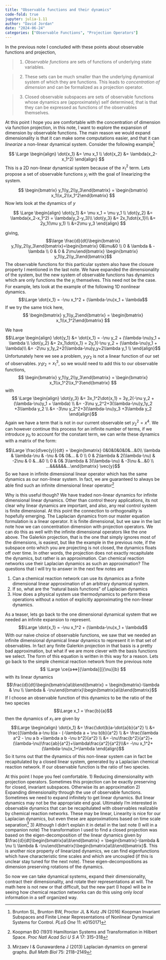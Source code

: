 ```yaml
---
title: "Observable functions and their dynamics"
code-fold: true
jupyter: julia-1.11
author: "David Jordan"
date: "2024-06-24"
categories: ["Observable Functions", "Projection Operators"]
---
```

In the previous note I concluded with these points about observable functions and projection, 

> 1) *Observable functions* are sets of functions of underlying state variables.  

> 2) These sets can be much smaller than the underlying dynamical system of which they are functions.  This leads to *concentration of dimension* and can be formalized as a projection operator.

> 3) Closed observable subspaces are sets of observable functions whose dynamics are (approximately) self determined, that is that they can be expressed as functions of the observables themselves. 

At this point I hope you are comfortable with the concentration of dimension via function projection, in this note, I want to explore the expansion of dimension by observable functions. The main reason we would expand dimensionality is that it can make some computations easier, and that it can *linearize* a non-linear dynamical system. Consider the following example[^1]

$$ \Large \begin{align} \dot{x_1} &= \mu x_1 \\ \dot{x_2} &= \lambda(x_2-x_1^2) \end{align}
$$
This is a 2D non-linear dynamical system because of the $x_1^2$ term.  Lets propose a set of observable functions $y_i$ with the goal of linearizing the system.

$$ \begin{bmatrix} y_1\\y_2\\y_3\end{bmatrix} = \begin{bmatrix} x_1\\x_2\\x_1^2\end{bmatrix} $$
Now lets look at the dynamics of $y$

$$ \Large \begin{align} \dot{y_1} &= \mu x_1 = \mu y_1 \\ \dot{y_2} &= \lambda(x_2-x_1^2) = \lambda(y_2-y_3)\\ \dot{y_3} &= 2x_1\dot{x_1}\\ &= 2y_1(\mu y_1) \\ &=2\mu y_3 \end{align}
$$

giving,
$$\large \frac{d}{dt}\begin{bmatrix} y_1\\y_2\\y_3\end{bmatrix}=\begin{bmatrix} 0&\mu&0 \\ 0 & \lambda & -\lambda \\ 0 & 0 & 2\mu\end{bmatrix} \begin{bmatrix} y_1\\y_2\\y_3\end{bmatrix}$$
The observable functions for this particular system also have the closure property I mentioned in the last note.  We have expanded the dimensionality of the system, but the new system of observable functions has dynamics which are only functions the the $y_i$ themselves.  This need not be the case.  For example, lets look at the example of the following 1D nonlinear dynamics. 
$$\Large \dot{x_1} = -\nu x_1^2 + (\lambda-\nu)x_1 + \lambda$$
If we try the same trick here, 
$$ \begin{bmatrix} y_1\\y_2\end{bmatrix} = \begin{bmatrix} x_1\\x_1^2\end{bmatrix} $$

We have 
$$ $$ $$\Large \begin{align} \dot{y_1} &= \dot{x_1} = -\nu y_2 + (\lambda-\nu)y_1 + \lambda \\ \dot{y_2} &= 2x_1\dot{x_1} = 2y_1(-\nu y_2 + (\lambda-\nu)y_1 + \lambda)\\ &= -2\nu y_1y_2+2(\lambda-\nu)y_y+2\lambda y_1 \\ \end{align}$$
Unfortunately here we see a problem, $y_1y_2$ is not a linear function of our set of observables.  $y_1y_2 = x_1^3$, so we would need to add this to our observable functions, 
$$ \begin{bmatrix} y_1\\y_2\\y_3\end{bmatrix} = \begin{bmatrix} x_1\\x_1^2\\x_1^3\end{bmatrix} $$
with $$ \Large \begin{align} \dot{y_3} &= 3x_1^2\dot{x_1} = 3y_2(-\nu y_2 + (\lambda-\nu)y_1 + \lambda) \\ &= -3\nu y_2^2+3(\lambda-\nu)y_1y_2 +3\lambda y_2 \\ &= -3\nu y_2^2+3(\lambda-\nu)y_3 +3\lambda y_2 \end{align}$$
Again we have a term that is not in our current observable set $y_2^2 = x^4$.  We can however continue this process for an infinite number of terms, if we introduce $y_0$ to account for the constant term, we can write these dynamics with a matrix of the form:

$$\Large \frac{d\vec{y}}{dt} = \begin{bmatrix} 0&0&0&0&0&...&0\\ \lambda & \lambda-\nu & -\nu & 0& 0&... & 0 \\ 0 & 2\lambda & 2(\lambda-\nu) & -2\nu & 0 &...&0 \\ 0 & 0& 3\lambda & 3(\lambda-\nu) & -3\nu &...&0 \\ ...&&&&&&...\end{bmatrix} \vec{y}$$
So we have in infinite dimensional linear operator which has the same dynamics as our non-linear system.  In fact, we are guaranteed to always be able find such an infinite dimensional linear operator[^2]

Why is this useful though? We have traded non-linear dynamics for infinite dimensional linear dynamics.  Other than control theory applications, its not clear why linear dynamics are important, and also, any real control system is finite dimensional.  At this point the connection to orthogonality is hopefully emerging.  The Laplacian dynamics from our master equation formulation is a linear operator.  It is finite dimensional, but we saw in the last note how we can concentration dimension with projection operators.  We can do this as well with the infinite dimensional operators like the one above.  The Galerkin projection, that is the one that simply ignores most of the dimensions, is easiest, but like the example in the previous note, if the subspace onto which you are projecting is not closed, the dynamics floats off over time.  In other words, the projection does not exactly recapitulate the dynamics, but rather is an approximation.  Can chemical reaction networks use their Laplacian dynamics as such an approximation? The questions that I will try to answer in the next few notes are 

1) Can a chemical reaction network can use its dynamics as a finite dimensional linear approximation of an arbitrary dynamical system.
2) If so, what are the "natural basis functions" of Laplacian dynamics
3) How  does a physical system use thermodynamics to perform these operations without a notion of explicitly approximating the non-linear dynamics. 

As a teaser, lets go back to the one dimensional dynamical system that we needed an infinite expansion to represent.  
$$\Large \dot{x_1} = -\nu x_1^2 + (\lambda-\nu)x_1 + \lambda$$
With our naive choice of observable functions, we saw that we needed an infinite dimensional dynamical linear dynamics to represent it in that set of observables.  In fact any finite Galerkin projection in that basis is a pretty bad approximation, but what if we are more clever with the basis functions we select.  The form of this equation is written in this way for a reason.  Lets go back to the simple chemical reaction network from the previous note 
$$
\Large
\ce{a<=>[{\lambda}][{\nu}]b}
$$
with its linear dynamics
$$\frac{d}{dt}\begin{bmatrix}a\\b\end{bmatrix} = \begin{bmatrix}-\lambda & \nu \\ \lambda & -\nu\end{bmatrix}\begin{bmatrix}a\\b\end{bmatrix}$$
If I choose an observable function of this dynamics to be the ratio of the two species 
$$\Large x_1 = \frac{b}{a}$$
then the dynamics of $x_1$ are given by 
$$\Large \begin{align} \dot{x_1} &= \frac{\dot{b}a-\dot{a}b}{a^2} \\ &= \frac{(\lambda a-\nu b)a - (-\lambda a + \nu b)b}{a^2} \\ &= \frac{\lambda a^2 - \nu a b +\lambda a b -\nu b^2}{a^2} \\ &= -\nu\frac{b^2}{a^2}+(\lambda-\nu)\frac{ab}{a^2}+\lambda\frac{a^2}{a^2}\\&= -\nu x_1^2+(\lambda-\nu)x_1+\lambda \end{align}$$
So it turns out that the dynamics of this non-linear system can in fact be recapitulated by a closed linear system, generated by a Laplacian chemical reaction network.  If our observable function is the ratio of two species. 

At this point I hope you feel comfortable. 
1) Reducing dimensionality with projection operators. Sometimes this projection can be exactly preserving for closed, invariant subspaces. Otherwise its an approximation
2) Expanding dimensionality through the use of observable functions.  Sometimes we need to expand infinitely to get linear dynamics. But linear dynamics may not be the appropriate end goal.  Ultimately I'm interested in observable dynamics that can be recapitulated with observables realizable by chemical reaction networks.  These may be linear, Linearity is nice for our Laplacian dynamics, but even these are approximations based on time scale separation[^3]
3) Although I didn't explain it in detail in the last note (I will in a companion note) The transformation I used to find a closed projection was based on the eigen-decomposition of the linear dynamics given by $\frac{d}{dt}\begin{bmatrix}a\\b\end{bmatrix} = \begin{bmatrix}-\lambda & \nu \\ \lambda & -\nu\end{bmatrix}\begin{bmatrix}a\\b\end{bmatrix}$.  This is another nice property of linearized dynamics, we can find eigenfunctions which have characteristic time scales and which are uncoupled (if this is unclear stay tuned for the next note).  These eigen-decompositions as dimension preserving rotations of the dynamics.

So now we can take dynamical systems, expand their dimensionality, contract their dimensionality, and rotate their representations at will.  The math here is not new or that difficult, but the new part (I hope) will be in seeing how chemical reaction networks can do this using only *local* information in a self organized way.

[^1]: Brunton SL, Brunton BW, Proctor JL & Kutz JN (2016) Koopman Invariant Subspaces and Finite Linear Representations of Nonlinear Dynamical Systems for Control. _PLoS One_ 11: e0150171
[^2]: Koopman BO (1931) Hamiltonian Systems and Transformation in Hilbert Space. _Proc Natl Acad Sci U S A_ 17: 315–318
[^3]: Mirzaev I & Gunawardena J (2013) Laplacian dynamics on general graphs. _Bull Math Biol_ 75: 2118–2149